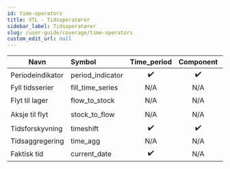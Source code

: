 ```yaml
---
id: time-operators
title: VTL - Tidsoperatører
sidebar_label: Tidsoperatører
slug: /user-guide/coverage/time-operators
custom_edit_url: null
---
```


| Navn             | Symbol           |    Time_period     |     Component      |      Dataset       |
| ---------------- | :--------------- | :----------------: | :----------------: | :----------------: |
| Periodeindikator | period_indicator | :heavy_check_mark: | :heavy_check_mark: | :heavy_check_mark: |
| Fyll tidsserier  | fill_time_series |        N/A         |        N/A         |        :x:         |
| Flyt til lager   | flow_to_stock    |        N/A         |        N/A         | :heavy_check_mark: |
| Aksje til flyt   | stock_to_flow    |        N/A         |        N/A         | :heavy_check_mark: |
| Tidsforskyvning  | timeshift        | :heavy_check_mark: | :heavy_check_mark: | :heavy_check_mark: |
| Tidsaggregering  | time_agg         |        N/A         |        N/A         |        :x:         |
| Faktisk tid      | current_date     | :heavy_check_mark: |        N/A         |        N/A         |
